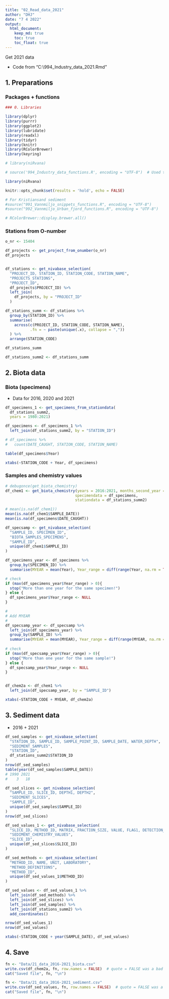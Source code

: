 ```yaml
---
title: "02_Read_data_2021"
author: "DHJ"
date: "7 4 2022"
output: 
  html_document:
    keep_md: true
    toc: true
    toc_float: true
---
```


Get 2021 data  

* Code from "C:\Data\seksjon 212\Milkys\994_Industry_data_2021.Rmd"  


## 1. Preparations  

### Packages + functions  
```r

### 0. Libraries   

library(dplyr)
library(purrr)
library(ggplot2)
library(lubridate)
library(readxl)
library(tidyr)
library(knitr)         
library(RColorBrewer)
library(keyring)

# library(niRvana)

# source('994_Industry_data_functions.R', encoding = "UTF-8")  # Used to read from Nivadatabase

library(niRvana)

knitr::opts_chunk$set(results = 'hold', echo = FALSE)

# For Kristiansand sediment  
#source("991_Vannmiljo_snippets_functions.R", encoding = "UTF-8")
#source("992_Vannmiljo_Urban_fjord_functions.R", encoding = "UTF-8")

# RColorBrewer::display.brewer.all()

```

### Stations from O-number  

```r

o_nr <- 15404

df_projects <- get_project_from_onumber(o_nr)
df_projects 


df_stations <- get_nivabase_selection(
  "PROJECT_ID, STATION_ID, STATION_CODE, STATION_NAME",
  "PROJECTS_STATIONS",
  "PROJECT_ID",
  df_projects$PROJECT_ID) %>%
  left_join(
    df_projects, by = "PROJECT_ID"
  )

df_stations_summ <- df_stations %>%
  group_by(STATION_ID) %>%
  summarise(
    across(c(PROJECT_ID, STATION_CODE, STATION_NAME), 
           .fn = ~ paste(unique(.x), collapse = ","))
  ) %>%
  arrange(STATION_CODE)

df_stations_summ

df_stations_summ2 <- df_stations_summ

```


## 2. Biota data  

### Biota (specimens)     
* Data for 2016, 2020 and 2021            
```r

df_specimens_1 <- get_specimens_from_stationdata(
  df_stations_summ2, 
  years = 1980:2021)

df_specimens <- df_specimens_1 %>%
  left_join(df_stations_summ2, by = "STATION_ID")

# df_specimens %>%
#   count(DATE_CAUGHT, STATION_CODE, STATION_NAME)

table(df_specimens$Year)

xtabs(~STATION_CODE + Year, df_specimens)

```


### Samples and chemistry values  
```r

# debugonce(get_biota_chemistry)
df_chem1 <- get_biota_chemistry(years = 2016:2021, months_second_year = NA, 
                               specimendata = df_specimens, 
                               stationdata = df_stations_summ2)

# mean(is.na(df_chem1))
mean(is.na(df_chem1$SAMPLE_DATE))
mean(is.na(df_specimens$DATE_CAUGHT))

df_specsamp <- get_nivabase_selection(
  "SAMPLE_ID, SPECIMEN_ID",
  "BIOTA_SAMPLES_SPECIMENS",
  "SAMPLE_ID",
  unique(df_chem1$SAMPLE_ID)
)

df_specimens_year <- df_specimens %>%
  group_by(SPECIMEN_ID) %>%
  summarise(MYEAR = mean(Year), Year_range = diff(range(Year, na.rm = TRUE)))

# check
if (max(df_specimens_year$Year_range) > 0){
  stop("More than one year for the same specimen!")
} else {
  df_specimens_year$Year_range <- NULL
}

#
# Add MYEAR
#
df_specsamp_year <- df_specsamp %>%
  left_join(df_specimens_year) %>%
  group_by(SAMPLE_ID) %>%
  summarise(MYEAR = mean(MYEAR), Year_range = diff(range(MYEAR, na.rm = TRUE)))
  
# check
if (max(df_specsamp_year$Year_range) > 0){
  stop("More than one year for the same sample!")
} else {
  df_specsamp_year$Year_range <- NULL
}


df_chem2a <- df_chem1 %>%
  left_join(df_specsamp_year, by = "SAMPLE_ID")

xtabs(~STATION_CODE + MYEAR, df_chem2a)


```


## 3. Sediment data     

* 2016 + 2021  

```r

df_sed_samples <- get_nivabase_selection(
  "STATION_ID, SAMPLE_ID, SAMPLE_POINT_ID, SAMPLE_DATE, WATER_DEPTH",
  "SEDIMENT_SAMPLES",
  "STATION_ID",
  df_stations_summ2$STATION_ID
)
nrow(df_sed_samples)
table(year(df_sed_samples$SAMPLE_DATE))
# 1990 2021 
#    3   18

df_sed_slices <- get_nivabase_selection(
  "SAMPLE_ID, SLICE_ID, DEPTH1, DEPTH2",
  "SEDIMENT_SLICES",
  "SAMPLE_ID",
  unique(df_sed_samples$SAMPLE_ID)
)
nrow(df_sed_slices)

df_sed_values_1 <- get_nivabase_selection(
  "SLICE_ID, METHOD_ID, MATRIX, FRACTION_SIZE, VALUE, FLAG1, DETECTION_LIMIT, QUANTIFICATION_LIMIT",
  "SEDIMENT_CHEMISTRY_VALUES",
  "SLICE_ID",
  unique(df_sed_slices$SLICE_ID)
)

df_sed_methods <- get_nivabase_selection(
  "METHOD_ID, NAME, UNIT, LABORATORY",
  "METHOD_DEFINITIONS",
  "METHOD_ID",
  unique(df_sed_values_1$METHOD_ID)
)

df_sed_values <- df_sed_values_1 %>%
  left_join(df_sed_methods) %>%
  left_join(df_sed_slices) %>%
  left_join(df_sed_samples) %>%
  left_join(df_stations_summ2) %>%
  add_coordinates()

nrow(df_sed_values_1)  
nrow(df_sed_values)  

xtabs(~STATION_CODE + year(SAMPLE_DATE), df_sed_values)

```


## 4. Save  
```r

fn <- "Data/21_data_2016-2021_biota.csv"
write.csv(df_chem2a, fn, row.names = FALSE)  # quote = FALSE was a bad idea  
cat("Saved file", fn, "\n")

fn <- "Data/21_data_2016-2021_sediment.csv"
write.csv(df_sed_values, fn, row.names = FALSE)  # quote = FALSE was a bad idea  
cat("Saved file", fn, "\n")

```

